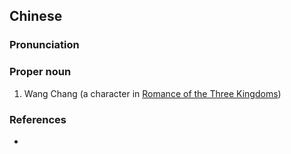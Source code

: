 ==Chinese==
{{zh-forms}}

===Pronunciation===
{{zh-pron
|m=Wáng Chāng
|cat=pn
}}

===Proper noun===
{{zh-proper noun}}

# Wang Chang (a character in [[w:Romance of the Three Kingdoms|Romance of the Three Kingdoms]])

===References===
* {{cite-book
|last=Luo
|first=Guanzhong
|authorlink=w:Luo Guanzhong
|coauthors=
|year=
|title=[[s:Romance of the Three Kingdoms/Chapter 13#21|Romance of the Three Kingdoms/Chapter 13]]
|language=Mandarin/English
|publisher=
|location=
}}
